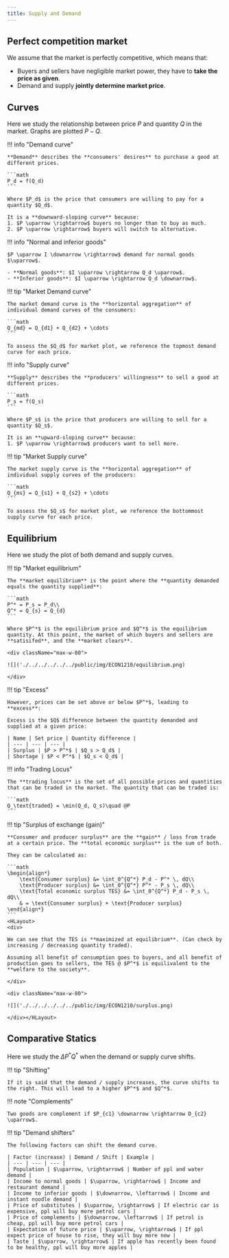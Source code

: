 ```yaml
---
title: Supply and Demand
---
```


## Perfect competition market

We assume that the market is perfectly competitive, which means that:

- Buyers and sellers have negligible market power, they have to **take the price as given**.
- Demand and supply **jointly determine market price**.

## Curves

Here we study the relationship between price $P$ and quantity $Q$ in the market. Graphs are plotted $P-Q$.

!!! info "Demand curve"

    **Demand** describes the **consumers' desires** to purchase a good at different prices.

    ```math
    P_d = f(Q_d)
    ```

    Where $P_d$ is the price that consumers are willing to pay for a quantity $Q_d$.
    
    It is a **downward-sloping curve** because:
    1. $P \uparrow \rightarrow$ buyers no longer than to buy as much.
    2. $P \uparrow \rightarrow$ buyers will switch to alternative.

!!! info "Normal and inferior goods"

    $P \uparrow I \downarrow \rightarrow$ demand for normal goods $\uparrow$.

    - **Normal goods**: $I \uparrow \rightarrow Q_d \uparrow$.
    - **Inferior goods**: $I \uparrow \rightarrow Q_d \downarrow$.

!!! tip "Market Demand curve"

    The market demand curve is the **horizontal aggregation** of individual demand curves of the consumers:

    ```math
    Q_{md} = Q_{d1} + Q_{d2} + \cdots
    ```

    To assess the $Q_d$ for market plot, we reference the topmost demand curve for each price.

!!! info "Supply curve"

    **Supply** describes the **producers' willingness** to sell a good at different prices.

    ```math
    P_s = f(Q_s)
    ```

    Where $P_s$ is the price that producers are willing to sell for a quantity $Q_s$.

    It is an **upward-sloping curve** because:
    1. $P \uparrow \rightarrow$ producers want to sell more.

!!! tip "Market Supply curve"

    The market supply curve is the **horizontal aggregation** of individual supply curves of the producers:

    ```math
    Q_{ms} = Q_{s1} + Q_{s2} + \cdots
    ```

    To assess the $Q_s$ for market plot, we reference the bottommost supply curve for each price.

## Equilibrium

Here we study the plot of both demand and supply curves.

!!! tip "Market equilibrium"

    The **market equilibrium** is the point where the **quantity demanded equals the quantity supplied**:
    
    ```math
    P^* = P_s = P_d\\
    Q^* = Q_{s} = Q_{d}
    ```

    Where $P^*$ is the equilibrium price and $Q^*$ is the equilibrium quantity. At this point, the market of which buyers and sellers are **satisifed**, and the **market clears**.

    <div className="max-w-80">

    ![]('./../../../../../public/img/ECON1210/equilibrium.png)
    
    </div>

!!! tip "Excess"

    However, prices can be set above or below $P^*$, leading to **excess**:

    Excess is the $Q$ difference between the quantity demanded and supplied at a given price:

    | Name | Set price | Quantity difference |
    | --- | --- | --- |
    | Surplus | $P > P^*$ | $Q_s > Q_d$ |
    | Shortage | $P < P^*$ | $Q_s < Q_d$ |

!!! info "Trading Locus"

    The **trading locus** is the set of all possible prices and quantities that can be traded in the market. The quantity that can be traded is:

    ```math
    Q_\text{traded} = \min(Q_d, Q_s)\quad @P
    ```

!!! tip "Surplus of exchange (gain)"

    **Consumer and producer surplus** are the **gain** / loss from trade at a certain price. The **total economic surplus** is the sum of both.
    
    They can be calculated as:

    ```math
    \begin{align*}
        \text{Consumer surplus} &= \int_0^{Q^*} P_d - P^* \, dQ\\
        \text{Producer surplus} &= \int_0^{Q^*} P^* - P_s \, dQ\\
        \text{Total economic surplus TES} &= \int_0^{Q^*} P_d - P_s \, dQ\\
        & = \text{Consumer surplus} + \text{Producer surplus}
    \end{align*}
    ```
    <HLayout>
    <div>

    We can see that the TES is **maximized at equilibrium**. (Can check by increasing / decreasing quantity traded).

    Assuming all benefit of consumption goes to buyers, and all benefit of production goes to sellers, the TES @ $P^*$ is equilivalent to the **welfare to the society**.

    </div>

    <div className="max-w-80">

    ![]('./../../../../../public/img/ECON1210/surplus.png)

    </div></HLayout>

## Comparative Statics

Here we study the $\Delta P^*Q^*$ when the demand or supply curve shifts.

!!! tip "Shifting"

    If it is said that the demand / supply increases, the curve shifts to the right. This will lead to a higher $P^*$ and $Q^*$.

!!! note "Complements"

    Two goods are complement if $P_{c1} \downarrow \rightarrow D_{c2} \uparrow$.

!!! tip "Demand shifters"

    The following factors can shift the demand curve.

    | Factor (increase) | Demand / Shift | Example | 
    | --- | --- | --- |
    | Population | $\uparrow, \rightarrow$ | Number of ppl and water demand | 
    | Income to normal goods | $\uparrow, \rightarrow$ | Income and restaurant demand |
    | Income to inferior goods | $\downarrow, \leftarrow$ | Income and instant noodle demand |
    | Price of substitutes | $\uparrow, \rightarrow$ | If electric car is expensive, ppl will buy more petrol cars |
    | Price of complements | $\downarrow, \leftarrow$ | If petrol is cheap, ppl will buy more petrol cars |
    | Expectation of future price | $\uparrow, \rightarrow$ | If ppl expect price of house to rise, they will buy more now |
    | Taste | $\uparrow, \rightarrow$ | If apple has recently been found to be healthy, ppl will buy more apples |
